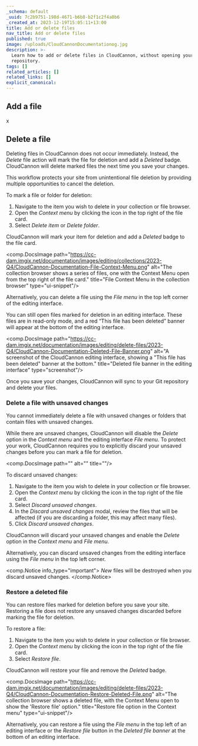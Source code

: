 ```yaml
---
_schema: default
_uuid: 7c2b9751-198d-4671-b6b8-b2f1c2f4a0b6
_created_at: 2023-12-19T15:05:11+13:00
title: Add or delete files
nav_title: Add or delete files
published: true
image: /uploads/CloudCannonDocumentationog.jpg
description: >-
  Learn how to add or delete files in CloudCannon, without opening your Git
  repository.
tags: []
related_articles: []
related_links: []
explicit_canonical:
---
```

## Add a file

x

## Delete a file

Deleting files in CloudCannon does not occur immediately. Instead, the *Delete* file action will mark the file for deletion and add a *Deleted* badge. CloudCannon will delete marked files the next time you save your changes.

This workflow protects your site from unintentional file deletion by providing multiple opportunities to cancel the deletion.

To mark a file or folder for deletion:

1. Navigate to the item you wish to delete in your collection or file browser.
2. Open the *Context menu* by clicking the icon in the top right of the file card.
3. Select *Delete item* or *Delete folder*.

CloudCannon will mark your item for deletion and add a *Deleted* badge to the file card.

<comp.DocsImage path="https://cc-dam.imgix.net/documentation/images/editing/collections/2023-Q4/CloudCannon-Documentation-File-Context-Menu.png" alt="The collection browser shows a series of files, one with the Context Menu open from the top right of the file card." title="File Context Menu in the collection browser" type="ui-snippet"/>

Alternatively, you can delete a file using the *File menu* in the top left corner of the editing interface.

You can still open files marked for deletion in an editing interface. These files are in read-only mode, and a red “This file has been deleted” banner will appear at the bottom of the editing interface.

<comp.DocsImage path="https://cc-dam.imgix.net/documentation/images/editing/delete-files/2023-Q4/CloudCannon-Documentation-Deleted-File-Banner.png" alt="A screenshot of the CloudCannon editing interface, showing a \"This file has been deleted\" banner at the bottom." title="Deleted file banner in the editing interface" type="screenshot"/>

Once you save your changes, CloudCannon will sync to your Git repository and delete your files.

### Delete a file with unsaved changes

You cannot immediately delete a file with unsaved changes or folders that contain files with unsaved changes.

While there are unsaved changes, CloudCannon will disable the *Delete* option in the *Context menu* and the editing interface *File menu*. To protect your work, CloudCannon requires you to explicitly discard your unsaved changes before you can mark a file for deletion.

<comp.DocsImage path="" alt="" title=""/>

To discard unsaved changes:

1. Navigate to the item you wish to delete in your collection or file browser.
2. Open the *Context menu* by clicking the icon in the top right of the file card.
3. Select *Discard unsaved changes*.
4. In the *Discard unsaved changes* modal, review the files that will be affected (if you are discarding a folder, this may affect many files).
5. Click *Discard unsaved changes*.

CloudCannon will discard your unsaved changes and enable the *Delete* option in the *Context menu* and *File menu*.

Alternatively, you can discard unsaved changes from the editing interface using the *File menu* in the top left corner.

<comp.Notice info_type="important">
  *New* files will be destroyed when you discard unsaved changes.
</comp.Notice>

### Restore a deleted file

You can restore files marked for deletion before you save your site. Restoring a file does not restore any unsaved changes discarded before marking the file for deletion.

To restore a file:

1. Navigate to the item you wish to delete in your collection or file browser.
2. Open the *Context menu* by clicking the icon in the top right of the file card.
3. Select *Restore file*.

CloudCannon will restore your file and remove the *Deleted* badge.

<comp.DocsImage path="https://cc-dam.imgix.net/documentation/images/editing/delete-files/2023-Q4/CloudCannon-Documentation-Restore-Deleted-File.png" alt="The collection browser shows a deleted file, with the Context Menu open to show the 'Restore file' option." title="Restore file option in the Context menu" type="ui-snippet"/>

Alternatively, you can restore a file using the *File menu* in the top left of an editing interface or the *Restore file* button in the *Deleted file banner* at the bottom of an editing interface.